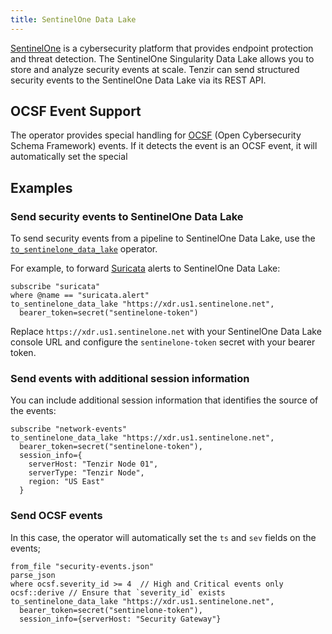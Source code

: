 ```yaml
---
title: SentinelOne Data Lake
---
```


[SentinelOne](https://www.sentinelone.com) is a cybersecurity platform that
provides endpoint protection and threat detection. The SentinelOne Singularity
Data Lake allows you to store and analyze security events at scale. Tenzir can
send structured security events to the SentinelOne Data Lake via its REST API.


## OCSF Event Support

The operator provides special handling for [OCSF](https://ocsf.io/) (Open
Cybersecurity Schema Framework) events. If it detects the event is an OCSF
event, it will automatically set the special

## Examples

### Send security events to SentinelOne Data Lake

To send security events from a pipeline to SentinelOne Data Lake, use the
[`to_sentinelone_data_lake`](/reference/operators/to_sentinelone_data_lake)
operator.

For example, to forward [Suricata](/integrations/suricata) alerts to SentinelOne
Data Lake:

```tql
subscribe "suricata"
where @name == "suricata.alert"
to_sentinelone_data_lake "https://xdr.us1.sentinelone.net",
  bearer_token=secret("sentinelone-token")
```

Replace `https://xdr.us1.sentinelone.net` with your SentinelOne Data Lake console
URL and configure the `sentinelone-token` secret with your bearer token.

### Send events with additional session information

You can include additional session information that identifies the source of the
events:

```tql
subscribe "network-events"
to_sentinelone_data_lake "https://xdr.us1.sentinelone.net",
  bearer_token=secret("sentinelone-token"),
  session_info={
    serverHost: "Tenzir Node 01",
    serverType: "Tenzir Node",
    region: "US East"
  }
```

### Send OCSF events

In this case, the operator will automatically set the `ts` and `sev` fields on
the events;

```tql
from_file "security-events.json"
parse_json
where ocsf.severity_id >= 4  // High and Critical events only
ocsf::derive // Ensure that `severity_id` exists
to_sentinelone_data_lake "https://xdr.us1.sentinelone.net",
  bearer_token=secret("sentinelone-token"),
  session_info={serverHost: "Security Gateway"}
```
